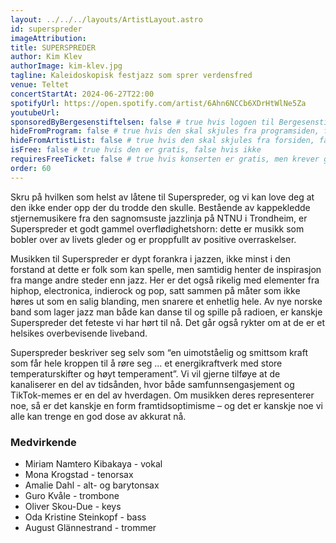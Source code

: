 ```yaml
---
layout: ../../../layouts/ArtistLayout.astro
id: superspreder
imageAttribution:
title: SUPERSPREDER
author: Kim Klev
authorImage: kim-klev.jpg
tagline: Kaleidoskopisk festjazz som sprer verdensfred
venue: Teltet
concertStartAt: 2024-06-27T22:00
spotifyUrl: https://open.spotify.com/artist/6Ahn6NCCb6XDrHtWlNe5Za
youtubeUrl:
sponsoredByBergesenstiftelsen: false # true hvis logoen til Bergesenstiftelsen skal vises, false hvis ikke
hideFromProgram: false # true hvis den skal skjules fra programsiden, false hvis den skal vises
hideFromArtistList: false # true hvis den skal skjules fra forsiden, false hvis den skal vises
isFree: false # true hvis den er gratis, false hvis ikke
requiresFreeTicket: false # true hvis konserten er gratis, men krever gratisbillett
order: 60
---
```


Skru på hvilken som helst av låtene til Superspreder, og vi kan love deg at den ikke ender opp der du trodde den skulle. Bestående av kappekledde stjernemusikere fra den sagnomsuste jazzlinja på NTNU i Trondheim, er Superspreder et godt gammel overflødighetshorn: dette er musikk som bobler over av livets gleder og er proppfullt av positive overraskelser.

Musikken til Superspreder er dypt forankra i jazzen, ikke minst i den forstand at dette er folk som kan spelle, men samtidig henter de inspirasjon fra mange andre steder enn jazz. Her er det også rikelig med elementer fra hiphop, electronica, indierock og pop, satt sammen på måter som ikke høres ut som en salig blanding, men snarere et enhetlig hele. Av nye norske band som lager jazz man både kan danse til og spille på radioen, er kanskje Superspreder det feteste vi har hørt til nå. Det går også rykter om at de er et helsikes overbevisende liveband.

Superspreder beskriver seg selv som “en uimotståelig og smittsom kraft som får hele kroppen til å røre seg … et energikraftverk med store temperaturskifter og høyt temperament”. Vi vil gjerne tilføye at de kanaliserer en del av tidsånden, hvor både samfunnsengasjement og TikTok-memes er en del av hverdagen. Om musikken deres representerer noe, så er det kanskje en form framtidsoptimisme – og det er kanskje noe vi alle kan trenge en god dose av akkurat nå.

### Medvirkende

- Miriam Namtero Kibakaya - vokal
- Mona Krogstad - tenorsax
- Amalie Dahl - alt- og barytonsax
- Guro Kvåle - trombone
- Oliver Skou-Due - keys
- Oda Kristine Steinkopf - bass
- August Glännestrand - trommer
